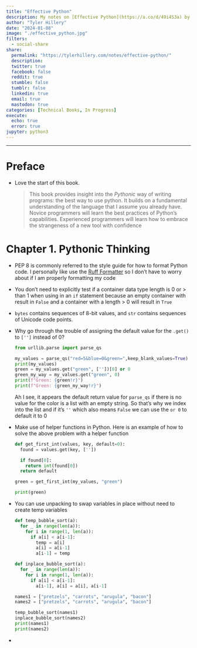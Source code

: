 ```yaml
---
title: "Effective Python"
description: My notes on [Effective Python](https://a.co/d/49i4S3a) by Brett Slatkin 
author: "Tyler Hillery"
date: "2024-01-08"
image: "./effective_python.jpg"
filters:
  - social-share
share:
  permalink: "https://tylerhillery.com/notes/effective-python/"
  description:
  twitter: true
  facebook: false
  reddit: true
  stumble: false
  tumblr: false
  linkedin: true
  email: true
  mastodon: true
categories: [Technical Books, In Progress]
execute:
  echo: true
  error: true
jupyter: python3
---
```


------------------------------------------------------------------------

# Preface

- Love the start of this book.

  > This book provides insight into the *Pythonic* way of writing programs: the best way to use python. It builds on a fundamental understanding of the language that I assume you already have. Novice programmers will learn the best practices of Python's capabilities. Experienced programmers will learn how to embrace the strangeness of a new tool with confidence
  
# Chapter 1. Pythonic Thinking

- PEP 8 is commonly referred to the style guide for how to format Python code. I personally like use the [Ruff Formatter](https://docs.astral.sh/ruff/formatter/) so I don't have to worry about if I am properly formatting my code

- You don't need to explicitly test if a container data type length is 0 or > than 1 when using in an `if` statement because an empty container with result in `False` and a container with a length > 0 will result in `True`

- `bytes` contains sequences of 8-bit values, and `str` contains sequences of Unicode code points.

- Why go through the trouble of assigning the default value for the `.get()` to `['']` instead of 0?

  ```python
  from urllib.parse import parse_qs 

  my_values = parse_qs("red=5&blue=0&green=",keep_blank_values=True)
  print(my_values)
  green = my_values.get("green", [''])[0] or 0
  green_my_way = my_values.get("green", 0)
  print(f"Green: {green!r}")
  print(f"Green: {green_my_way!r}")
  ```

  Ah I see, it appears the default return value for `parse_qs` if there is no value for the color is a list with an empty string. So that's why we index into the list and if it's `''` which also means `False` we can use the `or 0` to default it to 0 

- Make use of helper functions in Python. Here is an example of how to solve the above problem with a helper function

  ```python
  def get_first_int(values, key, default=0):
    found = values.get(key, [''])

    if found[0]:
      return int(found[0])
    return default
  
  green = get_first_int(my_values, "green")

  print(green)
  ```

- You can use unpacking to swap variables in place without need to create temp variables

  ```python
  def temp_bubble_sort(a):
    for _ in range(len(a)):
      for i in range(1, len(a)):
        if a[i] < a[i-1]:
          temp = a[i]
          a[i] = a[i-1]
          a[i-1] = temp
      
  def inplace_bubble_sort(a):
    for _ in range(len(a)):
      for i in range(1, len(a)):
        if a[i] < a[i-1]:
          a[i-1], a[i] = a[i], a[i-1] 

  names1 = ["pretzels", "carrots", "arugula", "bacon"]
  names2 = ["pretzels", "carrots", "arugula", "bacon"]

  temp_bubble_sort(names1)
  inplace_bubble_sort(names2)
  print(names1)
  print(names2)
  ```

- 